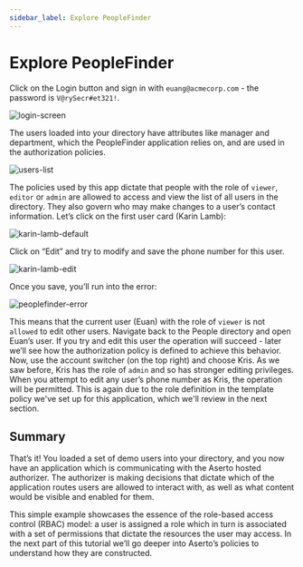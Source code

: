 ```yaml
---
sidebar_label: Explore PeopleFinder
---
```


# Explore PeopleFinder

Click on the Login button and sign in with `euang@acmecorp.com` - the password is `V@rySecr#et321!`.

![login-screen](/getting-started-acmecorp/login-screen.png)

The users loaded into your directory have attributes like manager and department, which the PeopleFinder application relies on, and are used in the authorization policies.

![users-list](/getting-started-acmecorp/users-list.png)

The policies used by this app dictate that people with the role of `viewer`, `editor` or `admin` are allowed to access and view the list of all users in the directory. They also govern who may make changes to a user’s contact information. Let’s click on the first user card (Karin Lamb):

![karin-lamb-default](/getting-started-acmecorp/karin-lamb-default.png)

Click on “Edit” and try to modify and save the phone number for this user.

![karin-lamb-edit](/getting-started-acmecorp/karin-lamb-edit.png)

Once you save, you’ll run into the error:

![peoplefinder-error](/getting-started-acmecorp/peoplefinder-error.png)

This means that the current user (Euan) with the role of `viewer` is not `allowed` to edit other users. Navigate back to the People directory and open Euan’s user. If you try and edit this user the operation will succeed - later we’ll see how the authorization policy is defined to achieve this behavior.
Now, use the account switcher (on the top right) and choose Kris. As we saw before, Kris has the role of `admin` and so has stronger editing privileges. When you attempt to edit any user’s phone number as Kris, the operation will be permitted. This is again due to the role definition in the template policy we've set up for this application, which we'll review in the next section.

## Summary

That’s it! You loaded a set of demo users into your directory, and you now have an application which is communicating with the Aserto hosted authorizer. The authorizer is making decisions that dictate which of the application routes users are allowed to interact with, as well as what content would be visible and enabled for them.

This simple example showcases the essence of the role-based access control (RBAC) model: a user is assigned a role which in turn is associated with a set of permissions that dictate the resources the user may access. In the next part of this tutorial we’ll go deeper into Aserto’s policies to understand how they are constructed.
